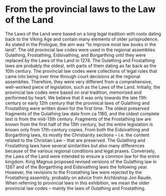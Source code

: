 # From the provincial laws to the Law of the Land

The Laws of the Land were based on a long legal tradition with roots dating back to the Viking Age and contain many elements of older jurisprudence. As stated in the Prologue, the aim was “to improve most law books in the land”. The old provincial law codes were used in the regional assemblies Gulathing, Frostathing, Eidsivathing, and Borgarthing until they were replaced by the Laws of the Land in 1274. The Gulathing and Frostathing laws are probably the oldest, with parts of them dating as far back as the 10th century. The provincial law codes were collections of legal rules that came into being over time through court decisions at the regional assemblies. Therefore, they were very different from a comprehensive, well-worked piece of legislation, such as the Laws of the Land. Initially, the provincial law codes were based on oral tradition, memorized and performed by heart. We believe that it was only towards the late 11th century or early 12th century that the provinical laws of Gulathing and Frostathing were written down for the first time. The oldest preserved fragments of the Gulathing law date from ca 1180, and the oldest complete text is from the mid-13th century. Fragments of the Frostathing law are known from the first half of the 13th century, but the entire legislation is known only from 17th-century copies. From both the Eidsivathing and Borgarthing laws, its mostly the Christianity sections – i.e. the content related to the Christian Law – that are preserved. The Gulathing and Frostathing laws have several similarities but also many differences because of the various regional conditions and legal praxes. Conversely, the Laws of the Land were intended to ensure a common law for the entire kingdom. King Magnus proposed revised versions of the Gulathing law in 1267 and of the Borgarthing and Eidsivathing laws the following year. However, the revisions to the Frostathing law were rejected by the Frostathing assembly, probably on advice from Archbishop Jon Raude. When referring to provincial laws in this exhibition, we mean the older provincial law codes – mainly the laws of Gulathing and Frostathing.
